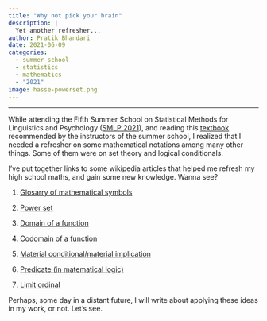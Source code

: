 ```yaml
---
title: "Why not pick your brain"
description: |
  Yet another refresher...
author: Pratik Bhandari
date: 2021-06-09
categories:
  - summer school
  - statistics
  - mathematics
  - "2021"
image: hasse-powerset.png
---
```


<!-- Oh, so some links brought you here. Cool.\ -->

***

While attending the Fifth Summer School on Statistical Methods for Linguistics and Psychology ([SMLP 2021](https://vasishth.github.io/smlp2021/)), and reading this [textbook](https://vasishth.github.io/bayescogsci/book/) recommended by the instructors of the summer school, I realized that I needed a refresher on some mathematical notations among many other things. Some of them were on set theory and logical conditionals.

I've put together links to some wikipedia articles that helped me refresh my high school maths, and gain some new knowledge. Wanna see?

1.  [Glosarry of mathematical symbols](https://en.wikipedia.org/wiki/Glossary_of_mathematical_symbols)

2.  [Power set](https://en.wikipedia.org/wiki/Power_set)

3.  [Domain of a function](https://en.wikipedia.org/wiki/Domain_of_a_function)

4.  [Codomain of a function](https://en.wikipedia.org/wiki/Codomain)

5.  [Material conditional/material implication](https://en.wikipedia.org/wiki/Material_conditional)

6.  [Predicate (in matematical logic)](https://en.wikipedia.org/wiki/Predicate_(mathematical_logic))

7.  [Limit ordinal](https://en.wikipedia.org/wiki/Limit_ordinal)

Perhaps, some day in a distant future, I will write about applying these ideas in my work, or not. Let's see.

